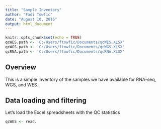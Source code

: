 ```yaml
---
title: "Sample Inventory"
author: "Fadi Towfic"
date: "August 10, 2016"
output: html_document
---
```


```r
knitr::opts_chunk$set(echo = TRUE)
qcWES.path <- 'C:/Users/ftowfic/Documents/qcWES.XLSX'
qcWGS.path <- 'C:/Users/ftowfic/Documents/qcWGS.XLSX'
qcRNA.path <- 'C:/Users/ftowfic/Documents/qcRNA.XLSX'
```

## Overview

This is a simple inventory of the samples we have available for RNA-seq, WGS, and WES.

## Data loading and filtering
Let's load the Excel spreadsheets with the QC statistics
```r
qcWES <- read.
```